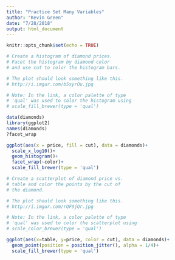 ```yaml
---
title: "Practice Set Many Variables"
author: "Kevin Green"
date: "7/28/2018"
output: html_document
---
```


```r
knitr::opts_chunk$set(echo = TRUE)
```

```r
# Create a histogram of diamond prices.
# Facet the histogram by diamond color
# and use cut to color the histogram bars.

# The plot should look something like this.
# http://i.imgur.com/b5xyrOu.jpg

# Note: In the link, a color palette of type
# 'qual' was used to color the histogram using
# scale_fill_brewer(type = 'qual')

data(diamonds)
library(ggplot2)
names(diamonds)
?facet_wrap

ggplot(aes(x = price, fill = cut), data = diamonds)+
  scale_x_log10()+
  geom_histogram()+
  facet_wrap(~color)+
  scale_fill_brewer(type = 'qual')


```
```r
# Create a scatterplot of diamond price vs.
# table and color the points by the cut of
# the diamond.

# The plot should look something like this.
# http://i.imgur.com/rQF9jQr.jpg

# Note: In the link, a color palette of type
# 'qual' was used to color the scatterplot using
# scale_color_brewer(type = 'qual')

ggplot(aes(x=table, y=price, color = cut), data = diamonds)+
  geom_point(position = position_jitter(), alpha = 1/4)+
  scale_fill_brewer(type = 'qual')
```

